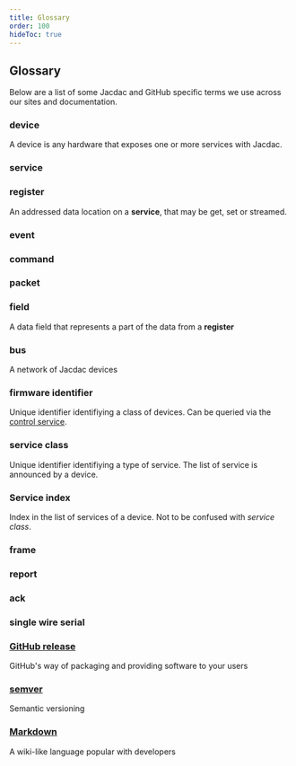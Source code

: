 ```yaml
---
title: Glossary
order: 100
hideToc: true
---
```


## Glossary

Below are a list of some Jacdac and GitHub specific terms we use across our sites and documentation.

### device

A device is any hardware that exposes one or more services with Jacdac.

### service

### register

An addressed data location on a **service**, that may be get, set or streamed. 

### event

### command

### packet

### field

A data field that represents a part of the data from a **register**

### bus

A network of Jacdac devices

### firmware identifier

Unique identifier identifiying a class of devices. Can be queried via the [control service](/services/control/).

### service class

Unique identifier identifiying a type of service. The list of service is announced by a device.

### Service index 

Index in the list of services of a device. Not to be confused with _service class_.

### frame

### report

### ack

### single wire serial

### [GitHub release](https://docs.github.com/en/free-pro-team@latest/github/getting-started-with-github/github-glossary#release)

GitHub's way of packaging and providing software to your users

### [semver](https://semver.org/)

Semantic versioning

### [Markdown](https://github.github.com/gfm/)

A wiki-like language popular with developers
